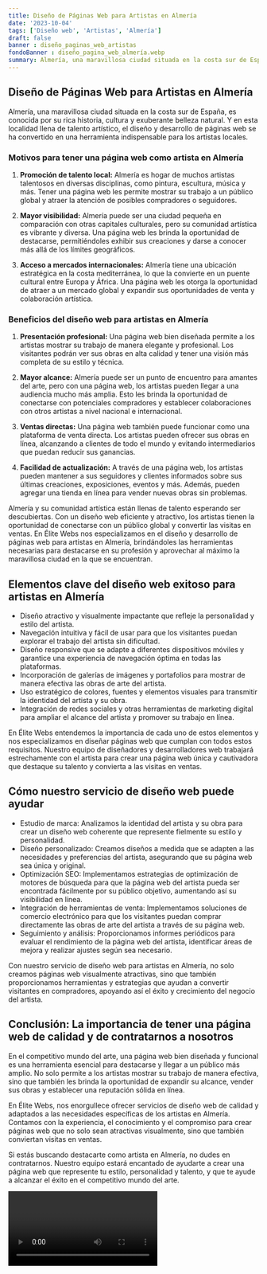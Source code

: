 ```yaml
---
title: Diseño de Páginas Web para Artistas en Almería
date: '2023-10-04'
tags: ['Diseño web', 'Artistas', 'Almería']
draft: false
banner : diseño_paginas_web_artistas
fondoBanner : diseño_pagina_web_almería.webp
summary: Almería, una maravillosa ciudad situada en la costa sur de España, es conocida por su rica historia, cultura y exuberante belleza natural. Y en esta localidad llena de talento artístico, el diseño y desarrollo de páginas web se ha convertido en una herramienta indispensable para los artistas locales.
---
```


## Diseño de Páginas Web para Artistas en Almería

Almería, una maravillosa ciudad situada en la costa sur de España, es conocida por su rica historia, cultura y exuberante belleza natural. Y en esta localidad llena de talento artístico, el diseño y desarrollo de páginas web se ha convertido en una herramienta indispensable para los artistas locales.

### Motivos para tener una página web como artista en Almería

1. **Promoción de talento local:** Almería es hogar de muchos artistas talentosos en diversas disciplinas, como pintura, escultura, música y más. Tener una página web les permite mostrar su trabajo a un público global y atraer la atención de posibles compradores o seguidores.

2. **Mayor visibilidad:** Almería puede ser una ciudad pequeña en comparación con otras capitales culturales, pero su comunidad artística es vibrante y diversa. Una página web les brinda la oportunidad de destacarse, permitiéndoles exhibir sus creaciones y darse a conocer más allá de los límites geográficos.

3. **Acceso a mercados internacionales:** Almería tiene una ubicación estratégica en la costa mediterránea, lo que la convierte en un puente cultural entre Europa y África. Una página web les otorga la oportunidad de atraer a un mercado global y expandir sus oportunidades de venta y colaboración artística.

### Beneficios del diseño web para artistas en Almería

1. **Presentación profesional:** Una página web bien diseñada permite a los artistas mostrar su trabajo de manera elegante y profesional. Los visitantes podrán ver sus obras en alta calidad y tener una visión más completa de su estilo y técnica.

2. **Mayor alcance:** Almería puede ser un punto de encuentro para amantes del arte, pero con una página web, los artistas pueden llegar a una audiencia mucho más amplia. Esto les brinda la oportunidad de conectarse con potenciales compradores y establecer colaboraciones con otros artistas a nivel nacional e internacional.

3. **Ventas directas:** Una página web también puede funcionar como una plataforma de venta directa. Los artistas pueden ofrecer sus obras en línea, alcanzando a clientes de todo el mundo y evitando intermediarios que puedan reducir sus ganancias.

4. **Facilidad de actualización:** A través de una página web, los artistas pueden mantener a sus seguidores y clientes informados sobre sus últimas creaciones, exposiciones, eventos y más. Además, pueden agregar una tienda en línea para vender nuevas obras sin problemas.

Almería y su comunidad artística están llenas de talento esperando ser descubiertas. Con un diseño web eficiente y atractivo, los artistas tienen la oportunidad de conectarse con un público global y convertir las visitas en ventas. En Élite Webs nos especializamos en el diseño y desarrollo de páginas web para artistas en Almería, brindándoles las herramientas necesarias para destacarse en su profesión y aprovechar al máximo la maravillosa ciudad en la que se encuentran.

<GifSeo />

<Cta />

## Elementos clave del diseño web exitoso para artistas en Almería

- Diseño atractivo y visualmente impactante que refleje la personalidad y estilo del artista.
- Navegación intuitiva y fácil de usar para que los visitantes puedan explorar el trabajo del artista sin dificultad.
- Diseño responsive que se adapte a diferentes dispositivos móviles y garantice una experiencia de navegación óptima en todas las plataformas.
- Incorporación de galerías de imágenes y portafolios para mostrar de manera efectiva las obras de arte del artista.
- Uso estratégico de colores, fuentes y elementos visuales para transmitir la identidad del artista y su obra.
- Integración de redes sociales y otras herramientas de marketing digital para ampliar el alcance del artista y promover su trabajo en línea.

En Élite Webs entendemos la importancia de cada uno de estos elementos y nos especializamos en diseñar páginas web que cumplan con todos estos requisitos. Nuestro equipo de diseñadores y desarrolladores web trabajará estrechamente con el artista para crear una página web única y cautivadora que destaque su talento y convierta a las visitas en ventas.

## Cómo nuestro servicio de diseño web puede ayudar

- Estudio de marca: Analizamos la identidad del artista y su obra para crear un diseño web coherente que represente fielmente su estilo y personalidad.
- Diseño personalizado: Creamos diseños a medida que se adapten a las necesidades y preferencias del artista, asegurando que su página web sea única y original.
- Optimización SEO: Implementamos estrategias de optimización de motores de búsqueda para que la página web del artista pueda ser encontrada fácilmente por su público objetivo, aumentando así su visibilidad en línea.
- Integración de herramientas de venta: Implementamos soluciones de comercio electrónico para que los visitantes puedan comprar directamente las obras de arte del artista a través de su página web.
- Seguimiento y análisis: Proporcionamos informes periódicos para evaluar el rendimiento de la página web del artista, identificar áreas de mejora y realizar ajustes según sea necesario.

Con nuestro servicio de diseño web para artistas en Almería, no solo creamos páginas web visualmente atractivas, sino que también proporcionamos herramientas y estrategias que ayudan a convertir visitantes en compradores, apoyando así el éxito y crecimiento del negocio del artista.

## Conclusión: La importancia de tener una página web de calidad y de contratarnos a nosotros

En el competitivo mundo del arte, una página web bien diseñada y funcional es una herramienta esencial para destacarse y llegar a un público más amplio. No solo permite a los artistas mostrar su trabajo de manera efectiva, sino que también les brinda la oportunidad de expandir su alcance, vender sus obras y establecer una reputación sólida en línea.

En Élite Webs, nos enorgullece ofrecer servicios de diseño web de calidad y adaptados a las necesidades específicas de los artistas en Almería. Contamos con la experiencia, el conocimiento y el compromiso para crear páginas web que no solo sean atractivas visualmente, sino que también conviertan visitas en ventas.

Si estás buscando destacarte como artista en Almería, no dudes en contratarnos. Nuestro equipo estará encantado de ayudarte a crear una página web que represente tu estilo, personalidad y talento, y que te ayude a alcanzar el éxito en el competitivo mundo del arte.

<Video />

<CtaBot job='Artistas' city='Almería'/>

<Gmaps query='Almería+españa+maps' />
